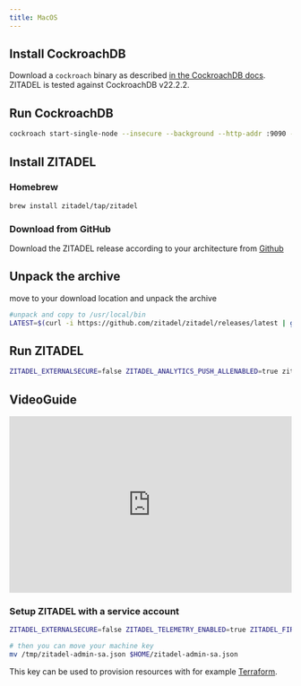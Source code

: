 ```yaml
---
title: MacOS
---
```



## Install CockroachDB

Download a `cockroach` binary as described [in the CockroachDB docs](https://www.cockroachlabs.com/docs/stable/install-cockroachdb).
ZITADEL is tested against CockroachDB v22.2.2.

## Run CockroachDB

```bash
cockroach start-single-node --insecure --background --http-addr :9090 --listen-addr=localhost
```

## Install ZITADEL

### Homebrew

```bash
brew install zitadel/tap/zitadel
```

### Download from GitHub

Download the ZITADEL release according to your architecture from [Github](https://github.com/zitadel/zitadel/releases/latest)

## Unpack the archive
move to your download location and unpack the archive

```bash
#unpack and copy to /usr/local/bin
LATEST=$(curl -i https://github.com/zitadel/zitadel/releases/latest | grep location: | cut -d '/' -f 8 | tr -d '\r'); wget -qO-  https://github.com/zitadel/zitadel/releases/download/$LATEST/zitadel_Darwin_$(uname -m).tar.gz  | tar -xJ zitadel && sudo mv zitadel /usr/local/bin
```

## Run ZITADEL

```bash
ZITADEL_EXTERNALSECURE=false ZITADEL_ANALYTICS_PUSH_ALLENABLED=true zitadel start-from-init --masterkey "MasterkeyNeedsToHave32Characters" --tlsMode disabled
```

<DefaultUser components={props.components} />

## VideoGuide
<iframe width="100%" height="315" src="https://www.youtube.com/embed/Ob-kBzmezeg" title="YouTube video player" frameborder="0" allow="accelerometer; autoplay; clipboard-write; encrypted-media; gyroscope; picture-in-picture" allowfullscreen></iframe>

### Setup ZITADEL with a service account

```bash
ZITADEL_EXTERNALSECURE=false ZITADEL_TELEMETRY_ENABLED=true ZITADEL_FIRSTINSTANCE_MACHINEKEYPATH=/tmp/zitadel-admin-sa.json ZITADEL_FIRSTINSTANCE_ORG_MACHINE_MACHINE_USERNAME=zitadel-admin-sa ZITADEL_FIRSTINSTANCE_ORG_MACHINE_MACHINE_NAME=Admin ZITADEL_FIRSTINSTANCE_ORG_MACHINE_MACHINEKEY_TYPE=1 zitadel start-from-init --masterkey "MasterkeyNeedsToHave32Characters" --tlsMode disabled

# then you can move your machine key
mv /tmp/zitadel-admin-sa.json $HOME/zitadel-admin-sa.json
```

This key can be used to provision resources with for example [Terraform](/docs/guides/manage/terraform/basics.md).

<Next components={props.components} />
<Disclaimer components={props.components} />
